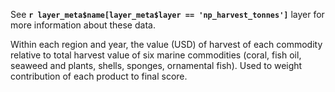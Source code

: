 See **`r layer_meta$name[layer_meta$layer == 'np_harvest_tonnes']`** layer for more information about these data.

Within each region and year, the value (USD) of harvest of each commodity relative to total harvest value of six marine commodities (coral, fish oil, seaweed and plants, shells, sponges, ornamental fish). Used to weight contribution of each product to final score.